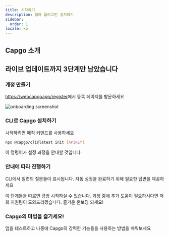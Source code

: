 ```yaml
---
title: 시작하기
description: 앱에 플러그인 설치하기
sidebar:
  order: 1
locale: ko
---
```



## Capgo 소개
<YouTube id="NzXXKoyhTIo" title="15분 안에 보는 Capgo" />

## 라이브 업데이트까지 3단계만 남았습니다

### 계정 만들기

[https://webcapgoapp/register](https://webcapgoapp/register)에서 등록 페이지를 방문하세요

![onboarding screenshot](/onboardwebp "onboarding screenshot")

### CLI로 Capgo 설치하기

시작하려면 매직 커맨드를 사용하세요

```bash
npx @capgo/cli@latest init [APIKEY]
```

이 명령어가 설정 과정을 안내할 것입니다

### 안내에 따라 진행하기

CLI에서 일련의 질문들이 표시됩니다. 자동 설정을 완료하기 위해 필요한 답변을 제공하세요

<Aside type="tip">
  이 단계들을 따르면 금방 시작하실 수 있습니다. 과정 중에 추가 도움이 필요하시다면 저희 지원팀이 도와드리겠습니다. 즐거운 온보딩 되세요!
</Aside>

### Capgo의 마법을 즐기세요!

앱을 테스트하고 나중에 Capgo의 강력한 기능들을 사용하는 방법을 배워보세요